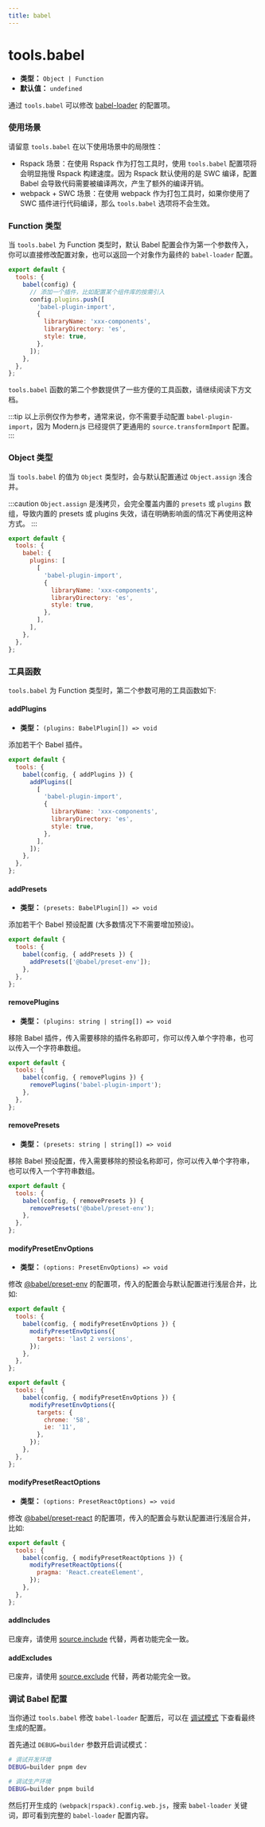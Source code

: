 ```yaml
---
title: babel
---
```


# tools.babel

- **类型：** `Object | Function`
- **默认值：** `undefined`

通过 `tools.babel` 可以修改 [babel-loader](https://github.com/babel/babel-loader) 的配置项。

### 使用场景

请留意 `tools.babel` 在以下使用场景中的局限性：

- Rspack 场景：在使用 Rspack 作为打包工具时，使用 `tools.babel` 配置项将会明显拖慢 Rspack 构建速度。因为 Rspack 默认使用的是 SWC 编译，配置 Babel 会导致代码需要被编译两次，产生了额外的编译开销。
- webpack + SWC 场景：在使用 webpack 作为打包工具时，如果你使用了 SWC 插件进行代码编译，那么 `tools.babel` 选项将不会生效。

### Function 类型

当 `tools.babel` 为 Function 类型时，默认 Babel 配置会作为第一个参数传入，你可以直接修改配置对象，也可以返回一个对象作为最终的 `babel-loader` 配置。

```js
export default {
  tools: {
    babel(config) {
      // 添加一个插件，比如配置某个组件库的按需引入
      config.plugins.push([
        'babel-plugin-import',
        {
          libraryName: 'xxx-components',
          libraryDirectory: 'es',
          style: true,
        },
      ]);
    },
  },
};
```

`tools.babel` 函数的第二个参数提供了一些方便的工具函数，请继续阅读下方文档。

:::tip
以上示例仅作为参考，通常来说，你不需要手动配置 `babel-plugin-import`，因为 Modern.js 已经提供了更通用的 `source.transformImport` 配置。
:::

### Object 类型

当 `tools.babel` 的值为 `Object` 类型时，会与默认配置通过 `Object.assign` 浅合并。

:::caution
`Object.assign` 是浅拷贝，会完全覆盖内置的 `presets` 或 `plugins` 数组，导致内置的 presets 或 plugins 失效，请在明确影响面的情况下再使用这种方式。
:::

```js
export default {
  tools: {
    babel: {
      plugins: [
        [
          'babel-plugin-import',
          {
            libraryName: 'xxx-components',
            libraryDirectory: 'es',
            style: true,
          },
        ],
      ],
    },
  },
};
```

### 工具函数

`tools.babel` 为 Function 类型时，第二个参数可用的工具函数如下:

#### addPlugins

- **类型：** `(plugins: BabelPlugin[]) => void`

添加若干个 Babel 插件。

```js
export default {
  tools: {
    babel(config, { addPlugins }) {
      addPlugins([
        [
          'babel-plugin-import',
          {
            libraryName: 'xxx-components',
            libraryDirectory: 'es',
            style: true,
          },
        ],
      ]);
    },
  },
};
```

#### addPresets

- **类型：** `(presets: BabelPlugin[]) => void`

添加若干个 Babel 预设配置 (大多数情况下不需要增加预设)。

```js
export default {
  tools: {
    babel(config, { addPresets }) {
      addPresets(['@babel/preset-env']);
    },
  },
};
```

#### removePlugins

- **类型：** `(plugins: string | string[]) => void`

移除 Babel 插件，传入需要移除的插件名称即可，你可以传入单个字符串，也可以传入一个字符串数组。

```js
export default {
  tools: {
    babel(config, { removePlugins }) {
      removePlugins('babel-plugin-import');
    },
  },
};
```

#### removePresets

- **类型：** `(presets: string | string[]) => void`

移除 Babel 预设配置，传入需要移除的预设名称即可，你可以传入单个字符串，也可以传入一个字符串数组。

```js
export default {
  tools: {
    babel(config, { removePresets }) {
      removePresets('@babel/preset-env');
    },
  },
};
```

#### modifyPresetEnvOptions

- **类型：** `(options: PresetEnvOptions) => void`

修改 [@babel/preset-env](https://babeljs.io/docs/en/babel-preset-env) 的配置项，传入的配置会与默认配置进行浅层合并，比如:

```js
export default {
  tools: {
    babel(config, { modifyPresetEnvOptions }) {
      modifyPresetEnvOptions({
        targets: 'last 2 versions',
      });
    },
  },
};
```

```js
export default {
  tools: {
    babel(config, { modifyPresetEnvOptions }) {
      modifyPresetEnvOptions({
        targets: {
          chrome: '58',
          ie: '11',
        },
      });
    },
  },
};
```

#### modifyPresetReactOptions

- **类型：** `(options: PresetReactOptions) => void`

修改 [@babel/preset-react](https://babeljs.io/docs/en/babel-preset-react) 的配置项，传入的配置会与默认配置进行浅层合并，比如:

```js
export default {
  tools: {
    babel(config, { modifyPresetReactOptions }) {
      modifyPresetReactOptions({
        pragma: 'React.createElement',
      });
    },
  },
};
```

#### addIncludes

已废弃，请使用 [source.include](https://modernjs.dev/configure/app/source/include.html) 代替，两者功能完全一致。

#### addExcludes

已废弃，请使用 [source.exclude](https://modernjs.dev/configure/app/source/exclude.html) 代替，两者功能完全一致。

### 调试 Babel 配置

当你通过 `tools.babel` 修改 `babel-loader` 配置后，可以在 [调试模式](https://rsbuild.rs/zh/guide/debug/debug-mode) 下查看最终生成的配置。

首先通过 `DEBUG=builder` 参数开启调试模式：

```bash
# 调试开发环境
DEBUG=builder pnpm dev

# 调试生产环境
DEBUG=builder pnpm build
```

然后打开生成的 `(webpack|rspack).config.web.js`，搜索 `babel-loader` 关键词，即可看到完整的 `babel-loader` 配置内容。
